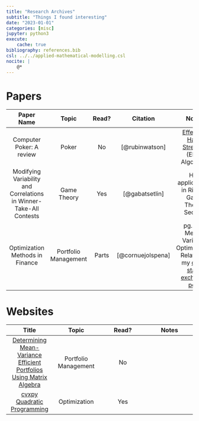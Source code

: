 ```yaml
---
title: "Research Archives"
subtitle: "Things I found interesting"
date: "2023-01-01"
categories: [misc]
jupyter: python3
execute:
    cache: true
bibliography: references.bib
csl: ../../applied-mathematical-modelling.csl
nocite: |
    @*
---
```


# Papers

| Paper Name | Topic | Read? | Citation | Notes |
|:----------:|:-------:|:-----:|:--------:|:-----:|
| Computer Poker: A review | Poker | No | [@rubinwatson] | [Effective Hand Strength](https://en.wikipedia.org/wiki/Effective_hand_strength_algorithm) (EHS) Algorithm |
| Modifying Variability and Correlations in Winner-Take-All Contests | Game Theory | Yes | [@gabatsetlin] | Has applications in Riddler Game Theory Section |
| Optimization Methods in Finance | Portfolio Management | Parts | [@cornuejolspena] | pg. 143 Mean-Variance Optimization. Related to my [quant stack exchange post](https://quant.stackexchange.com/questions/74562/alternative-form-of-mean-variance-optimization-that-uses-standard-deviation) |

# Websites

| Title | Topic | Read? | Notes |
|:-----:|:-----:|:-----:|:-----:|
| [Determining Mean-Variance Efficient Portfolios Using Matrix Algebra](https://bookdown.org/compfinezbook/introcompfinr/Determining-Mean-Variance-Effici.html) | Portfolio Management | No | |
| [cvxpy Quadratic Programming](https://www.cvxpy.org/examples/basic/quadratic_program.html) | Optimization | Yes | |
